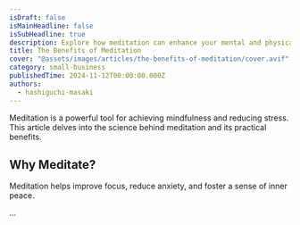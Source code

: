 ```yaml
---
isDraft: false
isMainHeadline: false
isSubHeadline: true
description: Explore how meditation can enhance your mental and physical health.
title: The Benefits of Meditation
cover: "@assets/images/articles/the-benefits-of-meditation/cover.avif"
category: small-business
publishedTime: 2024-11-12T00:00:00.000Z
authors:
  - hashiguchi-masaki
---
```


Meditation is a powerful tool for achieving mindfulness and reducing stress. This article delves into the science behind meditation and its practical benefits.

## Why Meditate?

Meditation helps improve focus, reduce anxiety, and foster a sense of inner peace.

...

